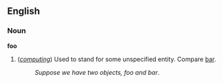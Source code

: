 ==English==
=== Noun ===
'''foo'''
# (''[[computing]]'') Used to stand for some unspecified entity.  Compare [[bar]].
#: ''Suppose we have two objects, foo and bar''.